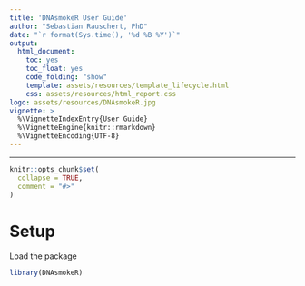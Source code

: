 ```yaml
---
title: 'DNAsmokeR User Guide'
author: "Sebastian Rauschert, PhD"
date: "`r format(Sys.time(), '%d %B %Y')`"
output:
  html_document:
    toc: yes
    toc_float: yes
    code_folding: "show"
    template: assets/resources/template_lifecycle.html
    css: assets/resources/html_report.css
logo: assets/resources/DNAsmokeR.jpg
vignette: >
  %\VignetteIndexEntry{User Guide}
  %\VignetteEngine{knitr::rmarkdown}
  %\VignetteEncoding{UTF-8}
---
```


***

```r
knitr::opts_chunk$set(
  collapse = TRUE,
  comment = "#>"
)
```

# Setup

Load the package

```r
library(DNAsmokeR)
```


